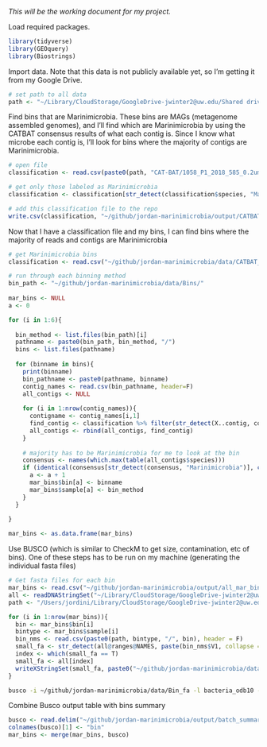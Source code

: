 *This will be the working document for my project.*

Load required packages.

```r
library(tidyverse)
library(GEOquery)
library(Biostrings)
```

Import data. Note that this data is not publicly available yet, so I'm getting it from my Google Drive.

```r
# set path to all data
path <- "~/Library/CloudStorage/GoogleDrive-jwinter2@uw.edu/Shared drives/Rocap Lab/Project_ODZ_Marinimicrobia_Jordan/"
```

Find bins that are Marinimicrobia. These bins are MAGs (metagenome assembled genomes), and I'll find which are Marinimicrobia by using the CATBAT consensus results of what each contig is. Since I know what microbe each contig is, I'll look for bins where the majority of contigs are Marinimicrobia.

```r
# open file
classification <- read.csv(paste0(path, "CAT-BAT/1058_P1_2018_585_0.2um/1058_P1_2018_585_0.2um_assembly_plus.contig2classification_names.txt"), sep = "\t")

# get only those labeled as Marinimicrobia
classification <- classification[str_detect(classification$species, "Marinimicrobia"),]

# add this classification file to the repo
write.csv(classification, "~/github/jordan-marinimicrobia/output/CATBAT_marinimicrobia.csv")
```

Now that I have a classification file and my bins, I can find bins where the majority of reads and contigs are Marinimicrobia

```r
# get Marinimicrobia bins
classification <- read.csv("~/github/jordan-marinimicrobia/data/CATBAT_all.txt", sep = "\t")

# run through each binning method
bin_path <- "~/github/jordan-marinimicrobia/data/Bins/"
  
mar_bins <- NULL
a <- 0

for (i in 1:6){
  
  bin_method <- list.files(bin_path)[i]
  pathname <- paste0(bin_path, bin_method, "/")
  bins <- list.files(pathname)
  
  for (binname in bins){
    print(binname)
    bin_pathname <- paste0(pathname, binname)
    contig_names <- read.csv(bin_pathname, header=F)
    all_contigs <- NULL
    
    for (i in 1:nrow(contig_names)){
      contigname <- contig_names[i,1]
      find_contig <- classification %>% filter(str_detect(X..contig, contigname))
      all_contigs <- rbind(all_contigs, find_contig)
    }
    
    # majority has to be Marinimicrobia for me to look at the bin
    consensus <- names(which.max(table(all_contigs$species)))
    if (identical(consensus[str_detect(consensus, "Marinimicrobia")], character(0)) == F){
      a <- a + 1
      mar_bins$bin[a] <- binname
      mar_bins$sample[a] <- bin_method
    }
  }
  
}

mar_bins <- as.data.frame(mar_bins)
```

Use BUSCO (which is similar to CheckM to get size, contamination, etc of bins). One of these steps has to be run on my machine (generating the individual fasta files)

```r
# Get fasta files for each bin
mar_bins <- read.csv("~/github/jordan-marinimicrobia/output/all_mar_bins.csv")
all <- readDNAStringSet("~/Library/CloudStorage/GoogleDrive-jwinter2@uw.edu/Shared drives/Rocap Lab/Project_ODZ_Marinimicrobia_Jordan/Annotations/1058_P1_2018_585_0.2um_assembly_plus.fna")
path <- "/Users/jordini/Library/CloudStorage/GoogleDrive-jwinter2@uw.edu/Shared drives/Rocap Lab/Project_ODZ_Marinimicrobia_Jordan/Bins/"

for (i in 1:nrow(mar_bins)){
  bin <- mar_bins$bin[i]
  bintype <- mar_bins$sample[i]
  bin_nms <- read.csv(paste0(path, bintype, "/", bin), header = F)
  small_fa <- str_detect(all@ranges@NAMES, paste(bin_nms$V1, collapse = "|"))
  index <- which(small_fa == T)
  small_fa <- all[index]
  writeXStringSet(small_fa, paste0("~/github/jordan-marinimicrobia/data/Bin_fa/", bin), format = "fasta")
}
```

```bash
busco -i ~/github/jordan-marinimicrobia/data/Bin_fa -l bacteria_odb10 -m geno -o ~/github/jordan-marinimicrobia/output/busco_outputs -c 8
```

Combine Busco output table with bins summary

```r
busco <- read.delim("~/github/jordan-marinimicrobia/output/batch_summary.txt")
colnames(busco)[1] <- "bin"
mar_bins <- merge(mar_bins, busco)
```

